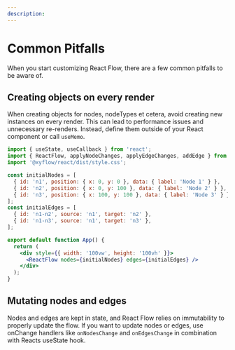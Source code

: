 ```yaml
---
description:
---
```



# Common Pitfalls

When you start customizing React Flow, there are a few common pitfalls to be 
aware of.

## Creating objects on every render

When creating objects for nodes, nodeTypes et cetera, avoid creating new 
instances on every render. This can lead to performance issues and unnecessary 
re-renders. Instead, define them outside of your React component or call 
`useMemo`.

```jsx "const initialNodes" "const initialEdges"
import { useState, useCallback } from 'react';
import { ReactFlow, applyNodeChanges, applyEdgeChanges, addEdge } from '@xyflow/react';
import '@xyflow/react/dist/style.css';

const initialNodes = [
  { id: 'n1', position: { x: 0, y: 0 }, data: { label: 'Node 1' } },
  { id: 'n2', position: { x: 0, y: 100 }, data: { label: 'Node 2' } },
  { id: 'n3', position: { x: 100, y: 100 }, data: { label: 'Node 3' } },
];
const initialEdges = [
  { id: 'n1-n2', source: 'n1', target: 'n2' },
  { id: 'n1-n3', source: 'n1', target: 'n3' },
];

export default function App() {
  return (
    <div style={{ width: '100vw', height: '100vh' }}>
      <ReactFlow nodes={initialNodes} edges={initialEdges} />
    </div>
  );
}
```

## Mutating nodes and edges

Nodes and edges are kept in state, and React Flow relies on immutability to
properly update the flow. If you want to update nodes or edges, use onChange
handlers like `onNodesChange` and `onEdgesChange` in combination with Reacts
useState hook.
